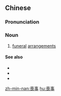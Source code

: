 {{also|丧事}}
==Chinese==
{{zh-forms|s=丧事}}

===Pronunciation===
{{zh-pron
|m=sāngshì
|c=song1 si6
|h=pfs=sông-sṳ
|mn=qz:song-sīr/tw,xm,zz:song-sū
|cat=n
}}

===Noun===
{{zh-noun}}

# [[funeral]] [[arrangement]]s

====See also====
* {{zh-l|出殯}}
* {{zh-l|喪禮}}
* {{zh-l|葬禮}}

[[zh-min-nan:喪事]]
[[hu:喪事]]